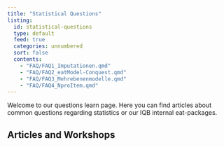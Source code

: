 ```yaml
---
title: "Statistical Questions"
listing:
  id: statistical-questions
  type: default
  feed: true
  categories: unnumbered
  sort: false
  contents:
    - "FAQ/FAQ1_Imputationen.qmd"
    - "FAQ/FAQ2_eatModel-Conquest.qmd"
    - "FAQ/FAQ3_Mehrebenenmodelle.qmd"
    - "FAQ/FAQ4_NproItem.qmd"
---
```


Welcome to our questions learn page. Here you can find articles about common questions regarding statistics or our IQB internal eat-packages.

## Articles and Workshops

::: {statistical-questions}
:::
